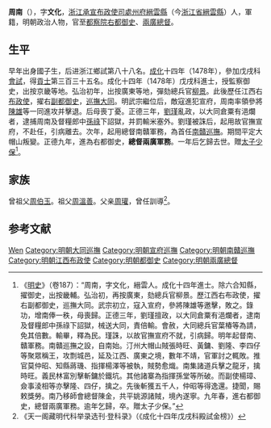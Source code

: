 {{Otheruses|other=名为周南的其他人物|周南}}
{{Otheruses|other=名为周文化的其他人物|周文化}}

'''周南'''（{{bd|1449年||1529年|catIdx=}}），字'''文化'''，[[浙江承宣布政使司|浙江承宣布政使司]][[處州府|處州府]][[縉雲縣|縉雲縣]]（今[[浙江省|浙江省]][[縉雲縣|縉雲縣]]）人，軍籍，明朝政治人物，官至[[都察院|都察院]][[右都御史|右都御史]]、[[兩廣總督|兩廣總督]]。

== 生平 ==
早年出身國子生，后进浙江鄉試第八十八名。[[成化|成化]]十四年（1478年），參加戊戌科[[會試|會試]]，得[[貢士|貢士]]第三百三十五名。成化十四年（1478年）戊戌科進士，授監察御史，出按京畿等地。弘治初年，出按廣東等地，彈劾總兵官[[柳景|柳景]]。此後歷任江西右[[布政使|布政使]]，擢右[[副都御史|副都御史]]，[[大同巡撫|巡撫大同]]。明武宗繼位后，敵寇進犯宣府，周南率領參將[[陳雄|陳雄]]等一同進攻并擊退。后母喪丁憂。正德三年，[[劉瑾|劉瑾]]亂政，以大同倉粟有浥爛者，逮捕周南及督糧郎中[[孫祿|孫祿]]下詔獄，并罰輸米塞外。劉瑾被誅后，起用故官撫宣府，不赴任，引病離去。次年，起用總督南贛軍務，為首任[[南贛巡撫|南贛巡撫]]。期間平定大帽山叛變。正德九年，進為右都御史，'''總督兩廣軍務'''。一年后乞歸去世。贈[[太子少保|太子少保]]<ref>《[[明史|明史]]》（卷187）：“周南，字文化，縉雲人。成化十四年進士。除六合知縣，擢御史，出按畿輔。弘治初，再按廣東，劾總兵官柳景。歷江西右布政使，擢右副都御史，巡撫大同。武宗初立，寇入宣府，參將陳雄等邀擊，敗之。錄功，增南俸一秩，母喪歸。正德三年，劉瑾擅政，以大同倉粟有浥爛者，逮南及督糧郎中孫祿下詔獄，械送大同，責倍輸。會赦，大同總兵官葉椿等為請，免其倍數。輸畢，釋為民。瑾誅，以故官撫宣府不就，引病歸。明年起督南、贛軍務。南贛巡撫之設，自南始。汀州大帽山賊張時旺、黃鏞、劉隆、李四仔等聚眾稱王，攻剽城邑，延及江西、廣東之境，數年不靖，官軍討之輒敗。推官莫仲昭、知縣蔣璣、指揮楊澤等被執，賊勢愈熾。南集諸道兵擊之龍牙，擒時旺。義民林富別擊斬鏞於鐵坑。其他諸寨為指揮孫堂等所破。而副使楊璋、僉事淩相等亦擊隆、四仔，擒之。先後斬獲五千人，仲昭等得逸還。捷聞，賜敕獎勞。南乃移師會總督陳金，共平姚源諸賊，境內遂寧。九年春，進右都御史，總督兩廣軍務。逾年乞歸，卒。贈太子少保。”</ref>。

== 家族 ==
曾祖父[[周伯玉|周伯玉]]。祖父[[周溫善|周溫善]]。父亲[[周瓘|周瓘]]，曾任訓導<ref>《天一阁藏明代科举录选刊·登科录》（《成化十四年戊戌科殿試金榜》）</ref>。

== 参考文献 ==
{{wikisource|明史/卷187}}
{{Reflist}}

{{start box}}
{{s-off}}
{{succession box|[[刘宇_(明朝)|劉宇]]|[[歐信_(成化進士)|歐信]]|[[明朝大同巡撫|明朝大同巡撫]]|1504年-1506年}}
{{succession box|[[夏景和|夏景和]]|[[燕忠|燕忠]]|[[明朝宣府巡撫|明朝宣府巡撫]]|1510年}}
{{end box}}

{{成化十四年戊戌科殿試金榜}}

{{Authority control}}

{{DEFAULTSORT:Zhou周}}
[[Category:周姓|Wen]]
[[Category:明朝大同巡撫|Category:明朝大同巡撫]]
[[Category:明朝宣府巡撫|Category:明朝宣府巡撫]]
[[Category:明朝南贛巡撫|Category:明朝南贛巡撫]]
[[Category:明朝江西布政使|Category:明朝江西布政使]]
[[Category:明朝都御史|Category:明朝都御史]]
[[Category:明朝兩廣總督|Category:明朝兩廣總督]]